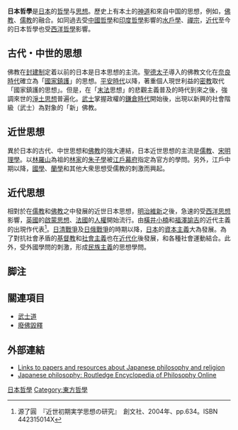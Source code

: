 '''日本哲學'''是[[日本|日本]]的[[哲學|哲學]]与[[思想|思想]]。歷史上有本土的[[神道|神道]]和來自中国的思想，例如，[[佛教|佛教]]、[[儒教_(宗教)|儒教]]的融合。如同過去受[[中國哲學|中國哲學]]和[[印度哲學|印度哲學]]影響的[[水戶學|水戶學]]、[[禪宗|禪宗]]，[[近代|近代]]至今的日本哲學也受[[西洋哲學|西洋哲學]]影響。

==古代・中世的思想==
{{see|日本佛教}}
佛教在[[封建制|封建制]]定着以前的日本是日本思想的主流。[[聖德太子|聖德太子]]導入的佛教文化在[[奈良時代|奈良時代]]確立為「[[國家鎮護|國家鎮護]]」的思想。[[平安時代|平安時代]]以降，著重個人現世利益的[[密教|密教]]取代「國家鎮護的思想」。但是，在「[[末法|末法]]思想」的悲觀主義普及的時代到來之後，強調來世的[[淨土思想|淨土思想]]普遍化。[[武士|武士]]掌握政權的[[鎌倉時代|鎌倉時代]]開始後，出現以新興的社會階級（武士）為對象的「新」佛教。

==近世思想==
{{see|江戶時代}}
異於日本的古代、中世思想和[[佛教|佛教]]的強大連結，日本近世思想的主流是[[儒教_(宗教)|儒教]]、[[宋明理學|宋明理學]]。以[[林羅山|林羅山]]為祖的[[林家_(儒學者)|林家]]的[[朱子學|朱子學]]被[[江戶幕府|江戶幕府]]指定為官方的學問。另外，江戶中期以降，[[日本國學|國學]]、[[蘭學|蘭學]]和其他大衆思想受儒教的刺激而興起。

==近代思想==
{{see|京都學派}}

相對於在[[儒教_(宗教)|儒教]]和[[佛教|佛教]]之中發展的近世日本思想，[[明治維新|明治維新]]之後，急速的受[[西洋思想|西洋思想]]影響，[[英國|英國]]的[[啟蒙思想|啟蒙思想]]、[[法國|法國]]的[[人權|人權]]開始流行。由[[橫井小楠|橫井小楠]]和[[福澤諭吉|福澤諭吉]]的近代主義的出現作代表<ref>源了圓　『近世初期実学思想の研究』　創文社、2004年、pp.634。ISBN 442315014X</ref>。[[日清戰爭|日清戰爭]]及[[日俄戰爭|日俄戰爭]]的時期以降，[[日本|日本]]的[[資本主義|資本主義]]大為發展。為了對抗社會矛盾的[[基督教|基督教]]和[[社會主義|社會主義]]也在[[近代化|近代化]]後發展，和各種社會運動結合。此外，受外國學問的刺激，形成[[民族主義|民族主義]]的思想學問。

==脚注==
{{reflist}}

==關連項目==
* [[武士道|武士道]]
* [[廢佛毀釋|廢佛毀釋]]

==外部連結==
*[https://web.archive.org/web/20071101085756/http://newton.uor.edu/Departments%26Programs/AsianStudiesDept/japan-phil.html Links to papers and resources about Japanese philosophy and religion]
*[http://www.rep.routledge.com/article/G100/ Japanese philosophy: Routledge Encyclopedia of Philosophy Online] {{Wayback|url=http://www.rep.routledge.com/article/G100/ |date=20050412214458 }}

{{哲學}}
{{Authority control}}
[[Category:日本哲學|]]
[[Category:東方哲學|Category:東方哲學]]